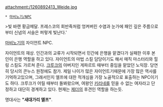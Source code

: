 attachment:/1260892413_Weide.jpg

 * [[마비노기/NPC]]

>빛 바랜 황금메달. 프레스코의 회반죽처럼 엉켜버린 수염과 눈가에 패인 깊은 주름으로부터 신념의 서슬은 퍼렇게 빛난다.'

[[마비노기]]의 자이언트 NPC.

자이언트의 재상. 인간과의 교류가 시작되면서 민간에 은행을 맡겼다가 실패한 이후 본인이 은행 역할을 하고 있다.  자이언트의 마법 스킬 담당이기도 해서 매직 마스터리와 힐링 스킬도 가르쳐 준다.  [[크루크]]의 아버지인 게파르트 때부터 중임을 맡았던 노익장.  당연히 당시의 콘누스 원정에도 참가.  제일 나이가 많은 자이언트기때문에 가장 많은 역사를 기억하고있으며, 그래서인지 엘프에 대한 적개심을 가장 노골적으로 표출하는 NPC이기도 하다.  크루크가 어릴 때부터 돌봐왔으며, 여왕인 [[키리네]]를 믿을 수 없는 여자라고 단정하고 대단히 경계하고 있다.  현재는 [[제더]]의 후견인 역할을 하는듯.

명대사는 '''"새대가리 엘프"'''.

